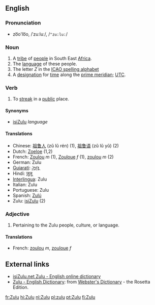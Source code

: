 ==English==
===Pronunciation===
*zo͞o'lo͞o, /ˈzuːluː/, /<tt>"zu:lu:</tt>/

===Noun===

# A [[tribe]] of [[people]] in South East [[Africa]].
# The [[language]] of these people.
# The letter ''Z'' in the [[ICAO spelling alphabet]]
# A [[designation]] for [[time]] along the [[prime meridian]]; [[UTC]].

===Verb===
# To [[streak]] in a [[public]] place.

====Synonyms====
*[[isiZulu]] ''language''

====Translations====
*Chinese: [[祖鲁人]] (zǔ lǔ rén) (1), [[祖鲁语]] (zǔ lǔ yǔ) (2)
*Dutch: [[Zoeloe]] (1,2)
*French: [[Zoulou]] ''m'' (1), [[Zouloue]] ''f'' (1), [[zoulou]] ''m'' (2)
*German: Zulu
*[[Gujarati]]: [[ઝૂલૂ]]
*Hindi: [[ज़ूलू]]
*[[Interlingua]]: Zulu
*Italian: Zulu
*Portuguese: Zulu
*Spanish: [[Zulú]]
*Zulu: [[isiZulu]] (2)

=== Adjective ===

# Pertaining to the Zulu people, culture, or language.

==== Translations ====

*French: [[zoulou]] ''m'', [[zouloue]] ''f''

== External links ==

*[http://isizulu.net/ isiZulu.net Zulu - English online dictionary]
*[http://www.websters-online-dictionary.org/definition/Zulu-english/ Zulu - English Dictionary]: from [http://www.websters-online-dictionary.org/ Webster's Dictionary] - the Rosetta Edition.

[[fr:Zulu]]
[[hi:Zulu]]
[[nl:Zulu]]
[[pl:zulu]]
[[pt:Zulu]]
[[fi:Zulu]]